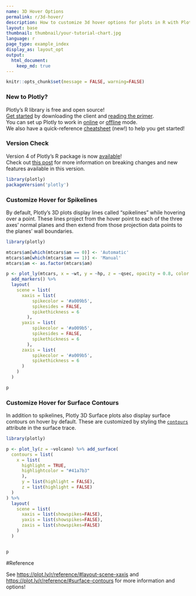 ```yaml
---
name: 3D Hover Options
permalink: r/3d-hover/
description: How to customize 3d hover options for plots in R with Plotly.
layout: base
thumbnail: thumbnail/your-tutorial-chart.jpg
language: r
page_type: example_index
display_as: layout_opt
output:
  html_document:
    keep_md: true
---
```


```r
knitr::opts_chunk$set(message = FALSE, warning=FALSE)
```
### New to Plotly?

Plotly's R library is free and open source!<br>
[Get started](https://plot.ly/r/getting-started/) by downloading the client and [reading the primer](https://plot.ly/r/getting-started/).<br>
You can set up Plotly to work in [online](https://plot.ly/r/getting-started/#hosting-graphs-in-your-online-plotly-account) or [offline](https://plot.ly/r/offline/) mode.<br>
We also have a quick-reference [cheatsheet](https://images.plot.ly/plotly-documentation/images/r_cheat_sheet.pdf) (new!) to help you get started!

### Version Check

Version 4 of Plotly's R package is now [available](https://plot.ly/r/getting-started/#installation)!<br>
Check out [this post](http://moderndata.plot.ly/upgrading-to-plotly-4-0-and-above/) for more information on breaking changes and new features available in this version.
```r
library(plotly)
packageVersion('plotly')
```

### Customize Hover for Spikelines

By default, Plotly's 3D plots display lines called "spikelines" while hovering over a point.
These lines project from the hover point to each of the three axes' normal planes and
then extend from those projection data points to the planes' wall boundaries.

```r
library(plotly)

mtcars$am[which(mtcars$am == 0)] <- 'Automatic'
mtcars$am[which(mtcars$am == 1)] <- 'Manual'
mtcars$am <- as.factor(mtcars$am)

p <- plot_ly(mtcars, x = ~wt, y = ~hp, z = ~qsec, opacity = 0.8, color = ~am, colors = c('#BF382A', '#0C4B8E')) %>%
  add_markers() %>%
  layout(
    scene = list(
      xaxis = list(
          spikecolor = '#a009b5',
          spikesides = FALSE,
  		  spikethickness = 6
  	 	),
  	  yaxis = list(
  		  spikecolor = '#a009b5',
  		  spikesides = FALSE,
  		  spikethickness = 6  		
  		),
  	  zaxis = list(
  		  spikecolor = '#a009b5',
  		  spikethickness = 6
  	  )
    )
  )

p
```

### Customize Hover for Surface Contours

In addition to spikelines, Plotly 3D Surface plots also display surface contours on hover by default.
These are customized by styling the [`contours`](https://plot.ly/r/reference/#surface-contours)
attribute in the surface trace.

```r
library(plotly)

p <- plot_ly(z = ~volcano) %>% add_surface(
  contours = list(
    x = list( 
      highlight = TRUE,
	  highlightcolor = "#41a7b3"
	  ),
      y = list(highlight = FALSE),
      z = list(highlight = FALSE)
  )
) %>%
  layout(
    scene = list(
      xaxis = list(showspikes=FALSE),
  	  yaxis = list(showspikes=FALSE),
  	  zaxis = list(showspikes=FALSE)
    )
  )


p
``` 

#Reference

See [https://plot.ly/r/reference/#layout-scene-xaxis](https://plot.ly/r/reference/#layout-scene-xaxis) and [https://plot.ly/r/reference/#surface-contours](https://plot.ly/r/reference/#surface-contours) for more information and options!

